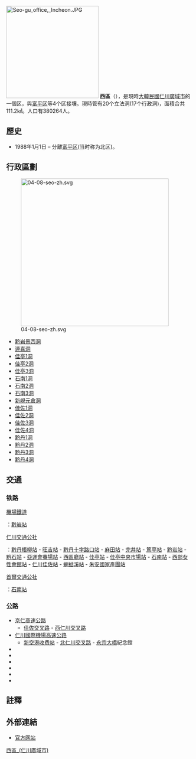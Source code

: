{{about|韓國仁川的行政區|其他國家或地區的行政區劃|西區}}
{{Infobox settlement
| name                    = 西區
| settlement_type         = [[韩国行政区划|自治區]]
| translit_lang1          = [[韓語|韓語]]
| translit_lang1_type1    = [[諺文|諺文]]
| translit_lang1_info1    = 서구
| translit_lang1_type2    = [[朝鮮漢字|漢字]]
| translit_lang1_info2    = 西區
| translit_lang1_type3    = {{nowrap|[[文化观光部2000年式|文化观光部2000年式]]}}
| translit_lang1_info3    = Seo-gu
| translit_lang1_type4    = {{nowrap|[[马科恩-赖肖尔表记法|马科恩-赖肖尔表记法]]}}
| translit_lang1_info4    = Seo-gu
| image_skyline           = Yeongjong Bridge-4.jpg
| image_caption           = [[永宗大橋|永宗大橋]]
| image_flag              = Flag of Seogu, Incheon.svg
| image_seal              = 
| image_map               = Seo-gu INCHEON.PNG
| map_caption             = 西區位於仁川廣域市的位置
| subdivision_type        = 國家
| subdivision_name        = {{ROK}}
| subdivision_type1       = [[朝鮮地區|地區]]
| subdivision_name1       = [[韓國首都圈|韓國首都圈]]
| subdivision_type2       = 省級行政區
| subdivision_name2       = [[仁川廣域市|仁川廣域市]]
| parts_type              = 行政區劃
| parts                   = 23[[行政洞|行政洞]]、21[[法定洞|法定洞]]
| area_total_km2          = 111.2
| population_total        = 380,264
| population_density_km2  = auto
| population_as_of        = 2006年
| population_blank1_title = 方言
| population_blank1       = [[首爾方言|首爾方言]]
| governing_body          = 西區廳
| leader_title            = 區廳長
| leader_name			  = {{link-ko|李載鉉|이재현 (1960년)}}
| leader_party            = {{MPK}}
| leader_title1           = 國會議員
| leader_name1            = {{ubl|甲：[[金教興|金教興]]{{small|（{{MPK}}）}}|乙：[[申東根|申東根]]{{small|（{{MPK}}）}}}}
| blank1_name             = 區樹
| blank1_info             = [[银杏|银杏]]
| blank2_name             = 區花
| blank2_info             = [[杭白菊|杭白菊]]
| blank3_name             = 區鳥
| blank3_info             = [[松鸦|松鸦]]
| website                 = {{url|http://www.seo.incheon.kr/}}
}}
[[File:Seo-gu_office,_Incheon.JPG|250px]]
'''西區'''（{{kor|諺=서구|漢=西區|羅=Seo gu|f=y}}），是現時[[大韓民國|大韓民國]][[仁川廣域市|仁川廣域市]]的一個区，與[[富平区|富平区]]等4个区接壤。現時管有20个立法洞(17个行政洞)，面積合共111.2㎢。人口有380264人。

== 歷史 ==
* 1988年1月1日 – 分離[[富平区|富平区]](当时称为北区)。
== 行政區劃 ==
[[File:04-08-seo-zh.svg|400px]]
*[[黔岩景西洞|黔岩景西洞]]
*[[連喜洞|連喜洞]]
*[[佳亭1洞|佳亭1洞]]
*[[佳亭2洞|佳亭2洞]]
*[[佳亭3洞|佳亭3洞]]　
*[[石南1洞|石南1洞]]
*[[石南2洞|石南2洞]]
*[[石南3洞|石南3洞]]
*[[新峴元倉洞|新峴元倉洞]]　
*[[佳佐1洞|佳佐1洞]]
*[[佳佐2洞|佳佐2洞]]
*[[佳佐3洞|佳佐3洞]]
*[[佳佐4洞|佳佐4洞]]
*[[黔丹1洞|黔丹1洞]]
*[[黔丹2洞|黔丹2洞]]
*[[黔丹3洞|黔丹3洞]]
*[[黔丹4洞|黔丹4洞]]　

==交通==
===铁路===
;[[機場鐵道_(企業)|機場鐵道]]
{{韓國都市鐵道|AR}}：[[黔岩站|黔岩站]]
;[[仁川交通公社|仁川交通公社]]
{{韓國都市鐵道|IC2}}：[[黔丹梧柳站|黔丹梧柳站]] - [[旺吉站|旺吉站]] - [[黔丹十字路口站|黔丹十字路口站]] - [[麻田站_(仁川)|麻田站]] - [[完井站|完井站]] - [[篤亭站|篤亭站]] - [[黔岩站|黔岩站]] - [[黔石站|黔石站]] - [[亞運會賽場站|亞運會賽場站]] - [[西區廳站|西區廳站]] - [[佳亭站|佳亭站]] - [[佳亭中央市場站|佳亭中央市場站]] - [[石南站|石南站]] - [[西部女性會館站|西部女性會館站]] - [[仁川佳佐站|仁川佳佐站]] - [[蝲蛄溪站|蝲蛄溪站]] - [[朱安國家產團站|朱安國家產團站]]
;[[首爾交通公社|首爾交通公社]]
{{韓國都市鐵道|SM7}}：[[石南站|石南站]]

===公路===
*[[京仁高速公路|京仁高速公路]]
**[[佳佐交叉路|佳佐交叉路]] - [[西仁川交叉路|西仁川交叉路]]
*[[仁川國際機場高速公路|仁川國際機場高速公路]]
**[[新空港收费站|新空港收费站]] - [[北仁川交叉路|北仁川交叉路]] - [[永宗大橋|永宗大橋]]紀念館
* {{Link-ko|烽燧大路|봉수대로}}
* {{Link-ko|仁川大路|인천대로}}
* {{Link-ko|重峯大路|중봉대로}}
* {{Link-ko|景明大路|경명대로}}
* {{Link-ko|烽梧大路|봉오대로}}
* {{Link-ko|夢路 (仁川)|드림로}}

== 註釋 ==
{{reflist}}

== 外部連結 ==
* [https://web.archive.org/web/20080927135908/http://old.seo.incheon.kr/cha/index.jsp 官方网站]
{{仁川廣域市行政區劃}}
{{DEFAULTSORT:Seo-gu}}
[[Category:西區_(仁川廣域市)|]]